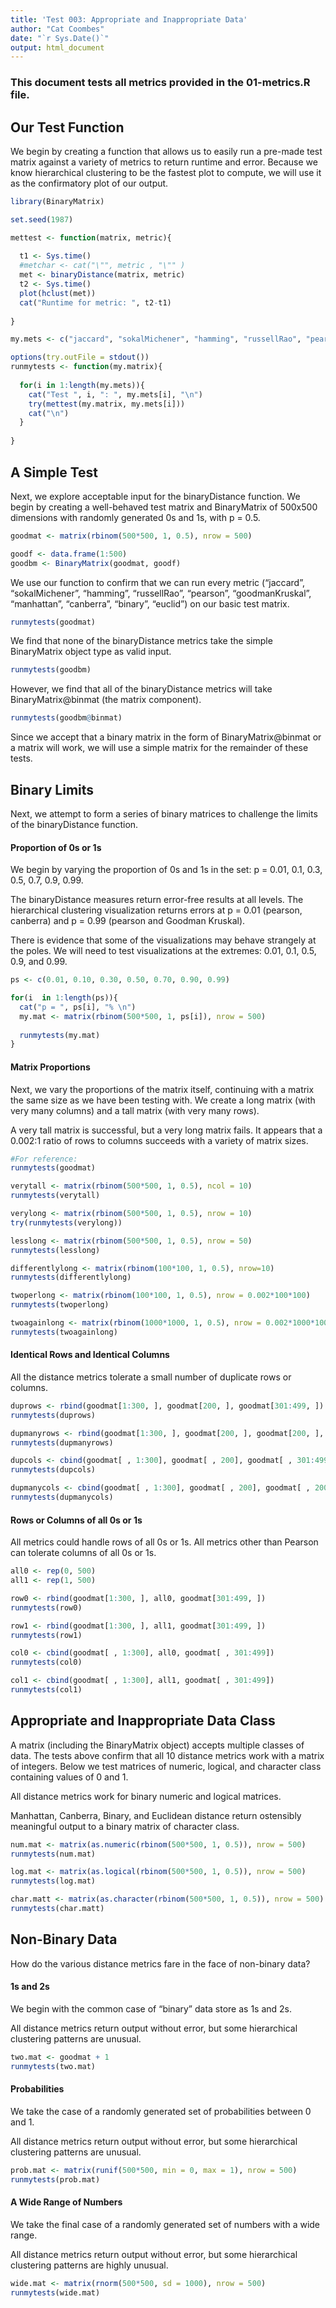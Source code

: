 ---
title: 'Test 003: Appropriate and Inappropriate Data'
author: "Cat Coombes"
date: "`r Sys.Date()`"
output: html_document
---

### This document tests all metrics provided in the 01-metrics.R file.

## Our Test Function
We begin by creating a function that allows us to easily run a pre-made test matrix against a variety of metrics to return runtime and error. Because we know hierarchical clustering to be the fastest plot to compute, we will use it as the confirmatory plot of our output.
```{r prep}
library(BinaryMatrix)

set.seed(1987)
```
```{r definFunctions}
mettest <- function(matrix, metric){
  
  t1 <- Sys.time()
  #metchar <- cat("\"", metric , "\"" )
  met <- binaryDistance(matrix, metric)
  t2 <- Sys.time()
  plot(hclust(met))
  cat("Runtime for metric: ", t2-t1)
  
}

my.mets <- c("jaccard", "sokalMichener", "hamming", "russellRao", "pearson", "goodmanKruskal", "manhattan", "canberra", "binary", "euclid")

options(try.outFile = stdout())
runmytests <- function(my.matrix){
    
  for(i in 1:length(my.mets)){
    cat("Test ", i, ": ", my.mets[i], "\n")
    try(mettest(my.matrix, my.mets[i]))
    cat("\n")
  }
  
}
```
  
## A Simple Test
Next, we explore acceptable input for the binaryDistance function. We begin by creating a well-behaved test matrix and BinaryMatrix of 500x500 dimensions with randomly generated 0s and 1s, with p = 0.5.
```{r goodMat}
goodmat <- matrix(rbinom(500*500, 1, 0.5), nrow = 500)

goodf <- data.frame(1:500)
goodbm <- BinaryMatrix(goodmat, goodf)
```

We use our function to confirm that we can run every metric ("jaccard", "sokalMichener", "hamming", "russellRao", "pearson", "goodmanKruskal", "manhattan", "canberra", "binary", "euclid") on our basic test matrix.
```{r testGoodmat}
runmytests(goodmat)
```

We find that none of the binaryDistance metrics take the simple BinaryMatrix object type as valid input.
```{r testGoodbm}
runmytests(goodbm)
```

However, we find that all of the binaryDistance metrics will take BinaryMatrix@binmat (the matrix component).
```{r testBinmat}
runmytests(goodbm@binmat)
```

Since we accept that a binary matrix in the form of BinaryMatrix@binmat or a matrix will work, we will use a simple matrix for the remainder of these tests.

## Binary Limits
Next, we attempt to form a series of binary matrices to challenge the limits of the binaryDistance function.

#### Proportion of 0s or 1s
We begin by varying the proportion of 0s and 1s in the set: p = 0.01, 0.1, 0.3, 0.5, 0.7, 0.9, 0.99.

The binaryDistance measures return error-free results at all levels. The hierarchical clustering visualization returns errors at p = 0.01 (pearson, canberra) and p = 0.99 (pearson and Goodman Kruskal).

There is evidence that some of the visualizations may behave strangely at the poles. We will need to test visualizations at the extremes: 0.01, 0.1, 0.5, 0.9, and 0.99.
```{r testProbabiliites}
ps <- c(0.01, 0.10, 0.30, 0.50, 0.70, 0.90, 0.99)

for(i  in 1:length(ps)){
  cat("p = ", ps[i], "% \n")
  my.mat <- matrix(rbinom(500*500, 1, ps[i]), nrow = 500)
  
  runmytests(my.mat)
}

```

#### Matrix Proportions
Next, we vary the proportions of the matrix itself, continuing with a matrix the same size as we have been testing with. We create a long matrix (with very many columns) and a tall matrix (with very many rows).

A very tall matrix is successful, but a very long matrix fails. It appears that a 0.002:1 ratio of rows to columns succeeds with a variety of matrix sizes.
```{r testMatrixProportions}
#For reference:
runmytests(goodmat)

verytall <- matrix(rbinom(500*500, 1, 0.5), ncol = 10)
runmytests(verytall)

verylong <- matrix(rbinom(500*500, 1, 0.5), nrow = 10)
try(runmytests(verylong))

lesslong <- matrix(rbinom(500*500, 1, 0.5), nrow = 50)
runmytests(lesslong)

differentlylong <- matrix(rbinom(100*100, 1, 0.5), nrow=10)
runmytests(differentlylong)

twoperlong <- matrix(rbinom(100*100, 1, 0.5), nrow = 0.002*100*100)
runmytests(twoperlong)

twoagainlong <- matrix(rbinom(1000*1000, 1, 0.5), nrow = 0.002*1000*1000)
runmytests(twoagainlong)
```

#### Identical Rows and Identical Columns
All the distance metrics tolerate a small number of duplicate rows or columns.
```{r testIdenticalRC}
duprows <- rbind(goodmat[1:300, ], goodmat[200, ], goodmat[301:499, ])
runmytests(duprows)

dupmanyrows <- rbind(goodmat[1:300, ], goodmat[200, ], goodmat[200, ], goodmat[200, ], goodmat[200, ], goodmat[200, ], goodmat[200, ], goodmat[200, ], goodmat[200, ], goodmat[200, ], goodmat[200, ], goodmat[200, ], goodmat[200, ], goodmat[200, ], goodmat[200, ], goodmat[301:499, ])
runmytests(dupmanyrows)

dupcols <- cbind(goodmat[ , 1:300], goodmat[ , 200], goodmat[ , 301:499])
runmytests(dupcols)

dupmanycols <- cbind(goodmat[ , 1:300], goodmat[ , 200], goodmat[ , 200], goodmat[ , 200], goodmat[ , 200], goodmat[ , 200], goodmat[ , 200], goodmat[ , 200], goodmat[ , 200], goodmat[ , 200], goodmat[ , 200], goodmat[ , 200], goodmat[ , 200], goodmat[ , 200], goodmat[ , 200], goodmat[ , 301:499])
runmytests(dupmanycols)
```

#### Rows or Columns of all 0s or 1s
All metrics could handle rows of all 0s or 1s. All metrics other than Pearson can tolerate columns of all 0s or 1s.
```{r testAll01}
all0 <- rep(0, 500)
all1 <- rep(1, 500)

row0 <- rbind(goodmat[1:300, ], all0, goodmat[301:499, ])
runmytests(row0)

row1 <- rbind(goodmat[1:300, ], all1, goodmat[301:499, ])
runmytests(row1)

col0 <- cbind(goodmat[ , 1:300], all0, goodmat[ , 301:499])
runmytests(col0)

col1 <- cbind(goodmat[ , 1:300], all1, goodmat[ , 301:499])
runmytests(col1)
```

## Appropriate and Inappropriate Data Class
A matrix (including the BinaryMatrix object) accepts multiple classes of data. The tests above confirm that all 10 distance metrics work with a matrix of integers. Below we test matrices of numeric, logical, and character class containing values of 0 and 1.

All distance metrics work for binary numeric and logical matrices.

Manhattan, Canberra, Binary, and Euclidean distance return ostensibly meaningful output to a binary matrix of character class.
```{r testDataClasses}
num.mat <- matrix(as.numeric(rbinom(500*500, 1, 0.5)), nrow = 500)
runmytests(num.mat)

log.mat <- matrix(as.logical(rbinom(500*500, 1, 0.5)), nrow = 500)
runmytests(log.mat)

char.matt <- matrix(as.character(rbinom(500*500, 1, 0.5)), nrow = 500)
runmytests(char.matt)
```

## Non-Binary Data
How do the various distance metrics fare in the face of non-binary data?

#### 1s and 2s
We begin with the common case of "binary" data store as 1s and 2s. 

All distance metrics return output without error, but some hierarchical clustering patterns are unusual.
```{r test12}
two.mat <- goodmat + 1
runmytests(two.mat)
```

#### Probabilities
We take the case of a randomly generated set of probabilities between 0 and 1.

All distance metrics return output without error, but some hierarchical clustering patterns are unusual.
```{r testUniform}
prob.mat <- matrix(runif(500*500, min = 0, max = 1), nrow = 500)
runmytests(prob.mat)
```

#### A Wide Range of Numbers
We take the final case of a randomly generated set of numbers with a wide range.

All distance metrics return output without error, but some hierarchical clustering patterns are highly unusual.
```{r testRea;Spread}
wide.mat <- matrix(rnorm(500*500, sd = 1000), nrow = 500)
runmytests(wide.mat)
```
